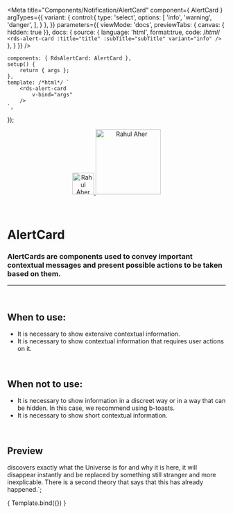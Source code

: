 
<Meta
	title="Components/Notification/AlertCard"
	component={ AlertCard }
	argTypes={{
		variant: {
			control:{
				type: 'select',
				options: [
					'info',
					'warning',
					'danger',
				],
			}
		},
	}}
	parameters={{
		viewMode: 'docs',
		previewTabs: { canvas: { hidden: true }},
		docs: {
			source: {
				language: 'html',
				format:true,
				code: /*html*/ 
`<rds-alert-card
	:title="title"
	:subTitle="subTitle"
	variant="info"
/>`
			},
		}
	}}
/>

	components: { RdsAlertCard: AlertCard },
	setup() {
		return { args };
	},
	template: /*html*/ `
		<rds-alert-card
			v-bind="args" 
		/>
	`,
});

<div align="center" style={{display: 'flex'}}>
    <a href="https://rahulaher.netlify.app">
        <img src="../../../img/logo/glyph-black-colored.svg" alt="Rahul Aher logo" width="50" />
        <img src="../../../img/logo/word-black-colored.svg" alt="Rahul Aher" width="150" />
    </a>
</div>

<br />
<br />

# AlertCard

### AlertCards are components used to convey important contextual messages and present possible actions to be taken based on them.
---
<br />

## When to use:
- It is necessary to show extensive contextual information.
- It is necessary to show contextual information that requires user actions on it.

<br />

## When not to use:
- It is necessary to show information in a discreet way or in a way that can be hidden. In this case, we recommend using b-toasts.
- It is necessary to show short contextual information.


<br />

## Preview


discovers exactly what the Universe is for and why it is here, it will disappear 
instantly and be replaced by something still stranger and more inexplicable. 
There is a second theory that says that this has already happened.`;

<Canvas>
	<Story
		name="AlertCard"
		args={{
			title,
			subTitle,
			variant: 'info',
			value: false,
		}}
	>
		{ Template.bind({}) }
	</Story>
</Canvas>

<ArgsTable story="AlertCard" />